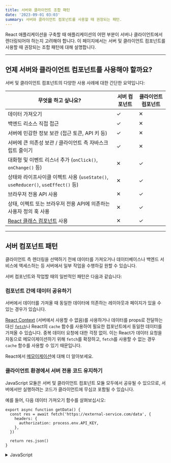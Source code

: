 ```yaml
---
title: 서버와 클라이언트 조합 패턴
date: '2023-09-01 03:03'
summary: 서버와 클라이언트 컴포넌트를 사용할 때 권장되는 패턴.
---
```


<TOCInline toc={props.toc} asDisclosure />


React 애플리케이션을 구축할 때 애플리케이션의 어떤 부분이 서버나 클라이언트에서 렌더링되어야 하는지 고려해야 합니다. 이 페이지에서는 서버 및 클라이언트 컴포넌트를 사용할 때 권장되는 조합 패턴에 대해 설명합니다.

---

## 언제 서버와 클라이언트 컴포넌트를 사용해야 할까요?

서버 및 클라이언트 컴포넌트의 다양한 사용 사례에 대한 간단한 요약입니다:

| 무엇을 하고 싶나요?                                                                    | 서버 컴포넌트     | 클라이언트 컴포넌트 |
| -------------------------------------------------------------------------------------- | ----------------- | ------------------- |
| 데이터 가져오기                                                                       | ✓                 | ✕                   |
| 백엔드 리소스 직접 접근                                                               | ✓                 | ✕                   |
| 서버에 민감한 정보 보관 (접근 토큰, API 키 등)                                         | ✓                 | ✕                   |
| 서버에 큰 의존성 보관 / 클라이언트 측 자바스크립트 줄이기                               | ✓                 | ✕                   |
| 대화형 및 이벤트 리스너 추가 (`onClick()`, `onChange()` 등)                            | ✕                 | ✓                   |
| 상태와 라이프사이클 이펙트 사용 (`useState()`, `useReducer()`, `useEffect()` 등)        | ✕                 | ✓                   |
| 브라우저 전용 API 사용                                                                | ✕                 | ✓                   |
| 상태, 이펙트 또는 브라우저 전용 API에 의존하는 사용자 정의 훅 사용                       | ✕                 | ✓                   |
| [React 클래스 컴포넌트](https://react.dev/reference/react/Component) 사용               | ✕                 | ✓                   |


---

## 서버 컴포넌트 패턴

클라이언트 측 렌더링을 선택하기 전에 데이터를 가져오거나 데이터베이스나 백엔드 서비스에 액세스하는 등 서버에서 일부 작업을 수행하길 원할 수 있습니다.

서버 컴포넌트와 작업할 때의 일반적인 패턴은 다음과 같습니다:

### 컴포넌트 간에 데이터 공유하기

서버에서 데이터를 가져올 때 동일한 데이터에 의존하는 레이아웃과 페이지가 있을 수 있는 경우가 있습니다.

[React Context](/docs/react/managing-state/passing-data-deeply-with-context) (서버에서 사용할 수 없음)를 사용하거나 데이터를 props로 전달하는 대신 [`fetch`](/docs/nextjs/data-fetching/fetching-caching-and-revalidating#fetching-data-on-the-server-with-fetch)나 React의 `cache` 함수를 사용하여 필요한 컴포넌트에서 동일한 데이터를 가져올 수 있습니다. 중복 데이터 요청에 대한 걱정 없이. 이는 React가 데이터 요청을 자동으로 메모이제이션하기 위해 `fetch`를 확장하고, `fetch`를 사용할 수 없는 경우 `cache` 함수를 사용할 수 있기 때문입니다.

React에서 [메모이제이션](/docs/nextjs/caching/request-memoization)에 대해 더 알아보세요.

### 클라이언트 환경에서 서버 전용 코드 유지하기

JavaScript 모듈은 서버 및 클라이언트 컴포넌트 모듈 모두에서 공유될 수 있으므로, 서버에서만 실행하려는 코드가 클라이언트에 무심코 포함될 수 있습니다.

예를 들어, 다음 데이터 가져오기 함수를 살펴보십시오:

```ts:"lib/data.ts" switcher
export async function getData() {
  const res = await fetch('https://external-service.com/data', {
    headers: {
      authorization: process.env.API_KEY,
    },
  })

  return res.json()
}
```
<details>
    <summary>JavaScript</summary>
```js:"lib/data.js" switcher
export async function getData() {
  const res = await fetch('https://external-service.com/data', {
    headers: {
      authorization: process.env.API_KEY,
    },
  })

  return res.json()
}
```
</details>

처음 보았을 때, `getData`는 서버와 클라이언트 모두에서 작동하는 것처럼 보입니다. 그러나 이 함수는 서버에서만 실행될 것이라는 의도로 `API_KEY`를 포함하고 있습니다.

환경 변수 `API_KEY`는 `NEXT_PUBLIC` 접두어가 없기 때문에 서버에서만 접근할 수 있는 비공개 변수입니다. 클라이언트에 환경 변수가 누출되지 않도록 Next.js는 비공개 환경 변수를 빈 문자열로 대체합니다.

결과적으로 `getData()`는 클라이언트에서 가져오고 실행할 수 있지만 예상대로 작동하지 않습니다. 변수를 공개하면 클라이언트에서 함수가 작동하게 되지만 클라이언트에 민감한 정보를 노출하고 싶지 않을 수 있습니다.

서버 코드의 이러한 의도하지 않은 클라이언트 사용을 방지하기 위해, 다른 개발자들이 이 모듈들 중 하나를 클라이언트 컴포넌트에 실수로 가져오게 되면 빌드 시간 오류를 제공하는 `server-only` 패키지를 사용할 수 있습니다.

`server-only`를 사용하려면 먼저 패키지를 설치합니다:

```bash:"Terminal"
npm install server-only
```

그런 다음 서버 전용 코드가 포함된 모든 모듈에 패키지를 가져옵니다:

```js:"lib/data.js"
import 'server-only'

export async function getData() {
  const res = await fetch('https://external-service.com/data', {
    headers: {
      authorization: process.env.API_KEY,
    },
  })

  return res.json()
}
```

이제 `getData()`를 가져오는 모든 클라이언트 컴포넌트는 이 모듈이 서버에서만 사용될 수 있다는 것을 설명하는 빌드 시간 오류를 받게 됩니다.

해당 패키지인 `client-only`는 클라이언트 전용 코드를 포함하는 모듈을 표시하는 데 사용할 수 있습니다. 예를 들면, `window` 객체에 접근하는 코드입니다.


### 서드파티 패키지와 프로바이더 사용하기

서버 컴포넌트는 새로운 React 기능이기 때문에, 생태계의 서드파티 패키지와 프로바이더들은 `useState`, `useEffect`, `createContext`와 같은 클라이언트 전용 기능을 사용하는 컴포넌트에 `"use client"` 지시어를 추가하기 시작하고 있습니다.

현재, 클라이언트 전용 기능을 사용하는 `npm` 패키지의 많은 컴포넌트들은 아직 이 지시어를 가지고 있지 않습니다. 이 서드파티 컴포넌트들은 `"use client"` 지시어가 있기 때문에 클라이언트 컴포넌트 내에서 예상대로 작동하지만, 서버 컴포넌트 내에서는 작동하지 않습니다.

예를 들어, 가상의 `acme-carousel` 패키지를 설치했다고 가정하고 이 패키지는 `<Carousel />` 컴포넌트를 가지고 있습니다. 이 컴포넌트는 `useState`를 사용하지만 아직 `"use client"` 지시어를 가지고 있지 않습니다.

클라이언트 컴포넌트 내에서 `<Carousel />`을 사용하면 예상대로 작동합니다:

```tsx:"app/gallery.tsx" switcher
'use client'

import { useState } from 'react'
import { Carousel } from 'acme-carousel'

export default function Gallery() {
  let [isOpen, setIsOpen] = useState(false)

  return (
    <div>
      <button onClick={() => setIsOpen(true)}>사진 보기</button>

      {/* 클라이언트 컴포넌트 내에서 Carousel 사용하기 때문에 작동 */}
      {isOpen && <Carousel />}
    </div>
  )
}
```

하지만, 서버 컴포넌트 내에서 직접 사용하려고 하면 오류가 발생합니다:

```tsx:"app/page.tsx" switcher
import { Carousel } from 'acme-carousel'

export default function Page() {
  return (
    <div>
      <p>사진 보기</p>

      {/* 오류: `useState`는 서버 컴포넌트 내에서 사용할 수 없습니다 */}
      <Carousel />
    </div>
  )
}
```

이는 Next.js가 `<Carousel />`이 클라이언트 전용 기능을 사용하고 있음을 알지 못하기 때문입니다.

이를 해결하기 위해 클라이언트 전용 기능에 의존하는 서드파티 컴포넌트를 자체 클라이언트 컴포넌트로 감쌀 수 있습니다:

```tsx:"app/carousel.tsx" switcher
'use client'

import { Carousel } from 'acme-carousel'

export default Carousel
```

이제 서버 컴포넌트 내에서 직접 `<Carousel />`을 사용할 수 있습니다:

```tsx:"app/page.tsx" switcher
import Carousel from './carousel'

export default function Page() {
  return (
    <div>
      <p>사진 보기</p>

      {/* Carousel이 클라이언트 컴포넌트이기 때문에 작동 */}
      <Carousel />
    </div>
  )
}
```

대부분의 서드파티 컴포넌트를 감쌀 필요가 없다고 예상하지만, 클라이언트 컴포넌트 내에서 사용할 것이라고 예상하기 때문입니다. 그러나 예외적인 경우는 프로바이더들입니다. 
이들은 React의 상태와 컨텍스트에 의존하며 일반적으로 어플리케이션의 루트에서 필요합니다. [아래에서 서드파티 컨텍스트 프로바이더에 대해 더 알아보세요](#컨텍스트-프로바이더-사용하기).


#### Context 프로바이더 사용하기

Context 프로바이더는 전역적인 관심사, 예를 들면 현재 테마와 같은 것을 공유하기 위해 애플리케이션의 루트 근처에서 보통 렌더링됩니다. [React Context](/docs/react/managing-state/passing-data-deeply-with-context)는 서버 컴포넌트에서 지원되지 않기 때문에, 애플리케이션의 루트에서 컨텍스트를 생성하려고 하면 오류가 발생합니다:

```tsx:"app/layout.tsx" switcher
import { createContext } from 'react'

// 서버 컴포넌트에서는 createContext가 지원되지 않습니다
export const ThemeContext = createContext({})

export default function RootLayout({ children }) {
  return (
    <html>
      <body>
        <ThemeContext.Provider value="dark">
          {children}
        </ThemeContext.Provider>
      </body>
    </html>
  )
}
```

이 문제를 해결하려면 클라이언트 컴포넌트 내에서 Context를 생성하고 그 프로바이더를 렌더링하세요:

```tsx:"app/theme-provider.tsx" switcher
'use client'

import { createContext } from 'react'

export const ThemeContext = createContext({})

export default function ThemeProvider({ children }) {
  return 
    <ThemeContext.Provider value="dark">
      {children}
    </ThemeContext.Provider>
}
```

클라이언트 컴포넌트로 표시된 이후에는 서버 컴포넌트가 프로바이더를 직접 렌더링할 수 있습니다:

```tsx:"app/layout.tsx" switcher
import ThemeProvider from './theme-provider'

export default function RootLayout({
  children,
}: {
  children: React.ReactNode
}) {
  return (
    <html>
      <body>
        <ThemeProvider>
          {children}
        </ThemeProvider>
      </body>
    </html>
  )
}
```

프로바이더가 루트에서 렌더링되면, 앱 전체의 다른 클라이언트 컴포넌트들이 이 Context를 소비할 수 있게 됩니다.

> **알아두면 좋아요**: 프로바이더는 트리 내에서 가능한 깊게 렌더링해야 합니다 – `ThemeProvider`가 전체 `<html>` 문서가 아닌 오직 `{children}`만 감싸는 것에 주목하세요. 이로 인해 Next.js는 서버 컴포넌트의 정적 부분을 최적화하는 것이 더 쉬워집니다.

#### 라이브러리 저자들을 위한 조언

비슷한 방식으로, 다른 개발자들에게 사용되기 위한 패키지를 생성하는 라이브러리 작성자들은 패키지의 클라이언트 진입점을 표시하기 위해 `"use client"` 지시어를 사용할 수 있습니다. 이를 통해 패키지 사용자들은 패키지 컴포넌트를 서버 컴포넌트 내로 직접 가져올 수 있게 되어, 감싸는 경계를 생성할 필요가 없습니다.

['트리 내에서 'use client' 사용](#트리-아래로-클라이언트-컴포넌트-이동하기)하기를 통해 서버 컴포넌트 모듈 그래프의 일부로 가져온 모듈들을 최적화할 수 있습니다.

몇몇 번들러들은 `"use client"` 지시어를 제거할 수 있다는 점을 알아두는 것이 중요합니다. [React Wrap Balancer](https://github.com/shuding/react-wrap-balancer/blob/main/tsup.config.ts#L10-L13) 및 [Vercel Analytics](https://github.com/vercel/analytics/blob/main/packages/web/tsup.config.js#L26-L30) 저장소에서 esbuild를 설정하여 `"use client"` 지시어를 포함하는 방법의 예를 찾을 수 있습니다.

---

## 클라이언트 컴포넌트

### 트리 아래로 클라이언트 컴포넌트 이동하기

클라이언트 자바스크립트 번들 크기를 줄이기 위해, 컴포넌트 트리 아래로 클라이언트 컴포넌트를 이동하는 것을 권장합니다.

예를 들면, 정적 요소(로고, 링크 등)와 상태를 사용하는 상호작용하는 검색 바가 있는 레이아웃이 있을 수 있습니다.

전체 레이아웃을 클라이언트 컴포넌트로 만들지 않고, 상호작용하는 로직을 클라이언트 컴포넌트 (예: `<SearchBar />`)로 이동하고 레이아웃을 서버 컴포넌트로 유지하세요. 이렇게 하면 레이아웃의 모든 컴포넌트 자바스크립트를 클라이언트에 전송할 필요가 없습니다.

```tsx:"app/layout.tsx" switcher
// SearchBar는 클라이언트 컴포넌트입니다
import SearchBar from './searchbar'
// Logo는 서버 컴포넌트입니다
import Logo from './logo'

// Layout은 기본적으로 서버 컴포넌트입니다
export default function Layout( { children }
: { children: React.ReactNode }) {
  return (
    <>
      <nav>
        <Logo />
        <SearchBar />
      </nav>
      <main>{children}</main>
    </>
  )
}
```

### 서버에서 클라이언트 컴포넌트로 props 전달하기 (직렬화)

서버 컴포넌트에서 데이터를 가져오는 경우, 데이터를 클라이언트 컴포넌트로 props로 전달하려 할 수 있습니다. 서버에서 클라이언트 컴포넌트로 전달된 Props는 React에 의해 [직렬화 가능](https://developer.mozilla.org/en-US/docs/Glossary/Serialization)해야 합니다.

클라이언트 컴포넌트가 직렬화할 수 없는 데이터에 의존하는 경우, [서드 파티 라이브러리로 클라이언트에서 데이터를 가져오기](/docs/nextjs/data-fetching/fetching-caching-and-revalidating#드-파티-라이브러리를-사용하여-서버에서-데이터-가져오기) 또는 서버에서 [Route Handler](/docs/nextjs/routing/route-handlers)를 통해 데이터를 가져올 수 있습니다.

---

## 서버와 클라이언트 컴포넌트의 중첩

클라이언트와 서버 컴포넌트를 중첩할 때, UI를 컴포넌트의 트리로 시각화하는 것이 도움이 될 수 있습니다. [루트 레이아웃](/docs/nextjs/routing/pages-and-layouts#Root-레이아웃)으로 시작하여, 서버 컴포넌트인 이를 통해 `"use client"` 지시어를 추가함으로써 클라이언트에서 특정 하위 트리의 컴포넌트를 렌더링할 수 있습니다.

{/* 다이어그램 - 중첩 */}

그 클라이언트 하위 트리 내에서, 여전히 서버 컴포넌트를 중첩하거나 서버 액션을 호출할 수 있지만, 몇 가지 유의해야 할 사항들이 있습니다:

- 요청-응답 주기 동안, 코드는 서버에서 클라이언트로 이동합니다. 클라이언트에 있으면서 서버의 데이터나 리소스에 접근해야 하는 경우, 서버로 **새로운** 요청을 하게 됩니다 - 왔다갔다 하는 것이 아닙니다.
- 서버에 새로운 요청이 이루어질 때, 모든 서버 컴포넌트는 먼저 렌더링됩니다. 클라이언트 컴포넌트의 위치에 대한 참조를 포함하는 렌더링 결과(RSC Payload)가 포함됩니다. 그런 다음 클라이언트에서는 RSC Payload를 사용하여 서버 및

 클라이언트 컴포넌트를 단일 트리로 조정합니다.

{/* 다이어그램 */}

- 클라이언트 컴포넌트가 서버 컴포넌트 후에 렌더링되기 때문에, 클라이언트 컴포넌트 모듈 내에서 서버 컴포넌트를 가져올 수 없습니다(서버로 돌아가는 새로운 요청이 필요하기 때문입니다). 
대신, 서버 컴포넌트를 클라이언트 컴포넌트에 `props`로 전달할 수 있습니다. [지원되지 않는 패턴](#지원되지-않는-패턴-클라이언트-컴포넌트-내에서-서버-컴포넌트-가져오기) 및 [지원되는 패턴](#지원되는-패턴-서버-컴포넌트를-클라이언트-컴포넌트에-props로-전달하기) 섹션을 참조하세요.

### 지원되지 않는 패턴: 클라이언트 컴포넌트 내에서 서버 컴포넌트 가져오기

아래와 같은 패턴은 지원되지 않습니다. 클라이언트 컴포넌트 내에서 서버 컴포넌트를 가져올 수 없습니다:

```tsx:"app/client-component.tsx" switcher highlight={4,17}
'use client'

// 클라이언트 컴포넌트 내에서 서버 컴포넌트를 가져올 수 없습니다.
import ServerComponent from './Server-Component'

export default function ClientComponent({
  children,
}: {
  children: React.ReactNode
}) {
  const [count, setCount] = useState(0)

  return (
    <>
      <button onClick={() => setCount(count + 1)}>{count}</button>

      <ServerComponent />
    </>
  )
}
```

```jsx:"app/client-component.js" switcher highlight={3,13}
'use client'

// 클라이언트 컴포넌트 내에서 서버 컴포넌트를 가져올 수 없습니다.
import ServerComponent from './Server-Component'

export default function ClientComponent({ children }) {
  const [count, setCount] = useState(0)

  return (
    <>
      <button onClick={() => setCount(count + 1)}>{count}</button>

      <ServerComponent />
    </>
  )
}
```

Next.js 개발자들은 이 패턴을 피하고, 필요한 데이터를 props로 전달하거나 다른 방법을 사용하여 서버와 클라이언트 컴포넌트 간의 상호 작용을 처리해야 합니다.

### 지원되는 패턴: 서버 컴포넌트를 클라이언트 컴포넌트에 Props로 전달하기

다음 패턴은 지원됩니다. 클라이언트 컴포넌트에게 Props로 서버 컴포넌트를 전달할 수 있습니다.

일반적인 패턴은 React의 `children` prop을 사용하여 클라이언트 컴포넌트에 _"슬롯"_을 만드는 것입니다.

아래 예제에서는 `<ClientComponent>`가 `children` prop을 받습니다:

```tsx:"app/client-component.tsx" switcher highlight={6,15}
'use client'

import { useState } from 'react'

export default function ClientComponent({
  children,
}: {
  children: React.ReactNode
}) {
  const [count, setCount] = useState(0)

  return (
    <>
      <button onClick={() => setCount(count + 1)}>{count}</button>
      {children}
    </>
  )
}
```

```jsx:"app/client-component.js" switcher highlight={5,12}
'use client'

import { useState } from 'react'

export default function ClientComponent({ children }) {
  const [count, setCount] = useState(0)

  return (
    <>
      <button onClick={() => setCount(count + 1)}>{count}</button>
      {children}
    </>
  )
}
```

`<ClientComponent>`는 `children`이 결국 서버 컴포넌트의 결과로 채워질 것이라는 것을 모릅니다. `<ClientComponent>`의 유일한 책임은 `children`이 결국 어디에 배치될지 결정하는 것입니다.

부모 서버 컴포넌트에서는 `<ClientComponent>`와 `<ServerComponent>`를 모두 가져와서 `<ServerComponent>`를 `<ClientComponent>`의 자식으로 전달할 수 있습니다:

```tsx:"app/page.tsx"  highlight={11} switcher
// 이 패턴은 작동합니다:
// 클라이언트 컴포넌트의 자식이나 prop으로 서버 컴포넌트를 전달할 수 있습니다.
import ClientComponent from './client-component'
import ServerComponent from './server-component'

// Next.js의 페이지들은 기본적으로 서버 컴포넌트입니다.
export default function Page() {
  return (
    <ClientComponent>
      <ServerComponent />
    </ClientComponent>
  )
}
```
<details>
    <summary>JavaScript</summary>
```jsx:"app/page.js" highlight={11} switcher
// 이 패턴은 작동합니다:
// 클라이언트 컴포넌트의 자식이나 prop으로 서버 컴포넌트를 전달할 수 있습니다.
import ClientComponent from './client-component'
import ServerComponent from './server-component'

// Next.js의 페이지들은 기본적으로 서버 컴포넌트입니다.
export default function Page() {
  return (
    <ClientComponent>
      <ServerComponent />
    </ClientComponent>
  )
}
```
</details>
이 접근법을 사용하면 `<ClientComponent>`와 `<ServerComponent>`는 분리되어 있으며 독립적으로 렌더링될 수 있습니다. 이 경우 자식인 `<ServerComponent>`는 `<ClientComponent>`가 클라이언트에서 렌더링되기 훨씬 전에 서버에서 렌더링될 수 있습니다.

> **알아두면 좋은 점:**
>
> - "컨텐츠를 위로 올리기"라는 패턴은 부모가 다시 렌더링될 때 중첩된 자식 컴포넌트를 다시 렌더링하지 않도록 하기 위해 사용되었습니다.
> - `children` prop에만 국한되지 않습니다. JSX를 전달하기 위해 어떤 prop이든 사용할 수 있습니다.
